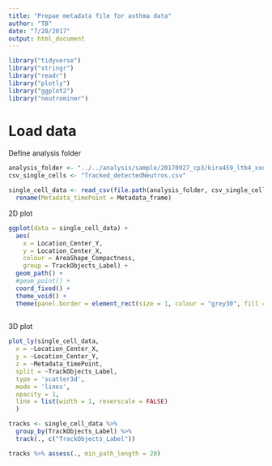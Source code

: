 ```yaml
---
title: "Prepae metadata file for asthma data"
author: "TB"
date: "7/28/2017"
output: html_document
---
```

```r
library("tidyverse")
library("stringr")
library("readr")
library("plotly")
library("ggplot2")
library("neutrominer")
```

# Load data
Define analysis folder
```r
analysis_folder <- "../../analysis/sample/20170927_cp3/kira459_ltb4_xxng_control-asthma_201612b_None/"
csv_single_cells <- "Tracked_detectedNeutros.csv"

single_cell_data <- read_csv(file.path(analysis_folder, csv_single_cells)) %>%
  rename(Metadata_timePoint = Metadata_frame)


```
2D plot
```r
ggplot(data = single_cell_data) + 
  aes( 
    x = Location_Center_Y, 
    y = Location_Center_X, 
    colour = AreaShape_Compactness,  
    group = TrackObjects_Label) +
  geom_path() +
  #geom_point() + 
  coord_fixed() +
  theme_void() +
  theme(panel.border = element_rect(size = 1, colour = "grey30", fill = NA ) ) 
  
```

3D plot
```r

plot_ly(single_cell_data, 
  x = ~Location_Center_X, 
  y = ~Location_Center_Y, 
  z = ~Metadata_timePoint,  
  split = ~TrackObjects_Label, 
  type = 'scatter3d', 
  mode = 'lines', 
  opacity = 1,
  line = list(width = 1, reverscale = FALSE)
  )

```

```r
tracks <- single_cell_data %>%
  group_by(TrackObjects_Label) %>%
  track(., c("TrackObjects_Label"))

tracks %>% assess(., min_path_length = 20)
```

